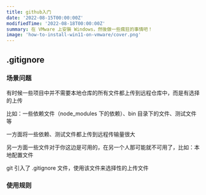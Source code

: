 ```yaml
---
title: github入门
date: '2022-08-15T00:00:00Z'
modifiedTime: '2022-08-18T00:00:00Z'
summary: 在 VMware 上安裝 Windows，然後做一些瘋狂的事情吧！
image: 'how-to-install-win11-on-vmware/cover.png'
---
```


## .gitignore

### 场景问题

有时候一些项目中并不需要本地仓库的所有文件都上传到远程仓库中，而是有选择的上传

比如：一些依赖文件（node_modules 下的依赖）、bin 目录下的文件、测试文件等

一方面将一些依赖、测试文件都上传到远程传输量很大

另一方面一些文件对于你这边是可用的，在另一个人那可能就不可用了，比如：本地配置文件

<Alert icon='💡' title='解决' color='yellow' radius='md'>
  git 引入了 .gitignore 文件，使用该文件来选择性的上传文件
</Alert>

### 使用规则
